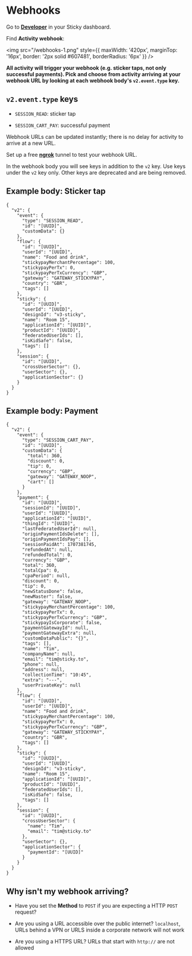# Webhooks

Go to **[Developer](https://dashboard.sticky.to/developer/about)** in your Sticky dashboard.

Find **Activity webhook**:

<img src="/webhooks-1.png" style={{ maxWidth: '420px', marginTop: '16px', border: '2px solid #607481', borderRadius: '6px' }} />

**All activity will trigger your webhook (e.g. sticker taps, not only successful payments). Pick and choose from activity arriving at your webhook URL by looking at each webhook body's `v2.event.type` key.**

## `v2.event.type` keys

 - `SESSION_READ`: sticker tap

 - `SESSION_CART_PAY`: successful payment

Webhook URLs can be updated instantly; there is no delay for activity to arrive at a new URL.

Set up a free **[ngrok](https://ngrok.io)** tunnel to test your webhook URL.

In the webhook body you will see keys in addition to the `v2` key. Use keys under the `v2` key only. Other keys are deprecated and are being removed.

## Example body: Sticker tap

```
{
  "v2": {
    "event": {
      "type": "SESSION_READ",
      "id": "[UUID]",
      "customData": {}
    },
    "flow": {
      "id": "[UUID]",
      "userId": "[UUID]",
      "name": "Food and drink",
      "stickypayMerchantPercentage": 100,
      "stickypayPerTx": 0,
      "stickypayPerTxCurrency": "GBP",
      "gateway": "GATEWAY_STICKYPAY",
      "country": "GBR",
      "tags": []
    },
    "sticky": {
      "id": "[UUID]",
      "userId": "[UUID]",
      "designId": "v3-sticky",
      "name": "Room 15",
      "applicationId": "[UUID]",
      "productId": "[UUID]",
      "federatedUserIds": [],
      "isKidSafe": false,
      "tags": []
    },
    "session": {
      "id": "[UUID]",
      "crossUserSector": {},
      "userSector": {},
      "applicationSector": {}
    }
  }
}
```

## Example body: Payment

```
{
  "v2": {
    "event": {
      "type": "SESSION_CART_PAY",
      "id": "[UUID]",
      "customData": {
        "total": 360,
        "discount": 0,
        "tip": 0,
        "currency": "GBP",
        "gateway": "GATEWAY_NOOP",
        "cart": []
      }
    },
    "payment": {
      "id": "[UUID]",
      "sessionId": "[UUID]",
      "userId": "[UUID]",
      "applicationId": "[UUID]",
      "thingId": "[UUID]",
      "lastFederatedUserId": null,
      "originPaymentIdsDelete": [],
      "originPaymentIdsPay": [],
      "sessionPaidAt": 1707381745,
      "refundedAt": null,
      "refundedTotal": 0,
      "currency": "GBP",
      "total": 360,
      "totalCpa": 0,
      "cpaPeriod": null,
      "discount": 0,
      "tip": 0,
      "newStatusDone": false,
      "newMaster": false,
      "gateway": "GATEWAY_NOOP",
      "stickypayMerchantPercentage": 100,
      "stickypayPerTx": 0,
      "stickypayPerTxCurrency": "GBP",
      "stickypayIsCorporate": false,
      "paymentGatewayId": null,
      "paymentGatewayExtra": null,
      "customDataPublic": "{}",
      "tags": [],
      "name": "Tim",
      "companyName": null,
      "email": "tim@sticky.to",
      "phone": null,
      "address": null,
      "collectionTime": "10:45",
      "extra": "---",
      "userPrivateKey": null
    },
    "flow": {
      "id": "[UUID]",
      "userId": "[UUID]",
      "name": "Food and drink",
      "stickypayMerchantPercentage": 100,
      "stickypayPerTx": 0,
      "stickypayPerTxCurrency": "GBP",
      "gateway": "GATEWAY_STICKYPAY",
      "country": "GBR",
      "tags": []
    },
    "sticky": {
      "id": "[UUID]",
      "userId": "[UUID]",
      "designId": "v3-sticky",
      "name": "Room 15",
      "applicationId": "[UUID]",
      "productId": "[UUID]",
      "federatedUserIds": [],
      "isKidSafe": false,
      "tags": []
    },
    "session": {
      "id": "[UUID]",
      "crossUserSector": {
        "name": "Tim",
        "email": "tim@sticky.to"
      },
      "userSector": {},
      "applicationSector": {
        "paymentId": "[UUID]"
      }
    }
  }
}
```

## Why isn't my webhook arriving?

 - Have you set the **Method** to `POST` if you are expecting a HTTP `POST` request?

 - Are you using a URL accessible over the public internet? `localhost`, URLs behind a VPN or URLS inside a corporate network will not work

 - Are you using a HTTPS URL? URLs that start with `http://` are not allowed